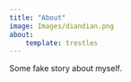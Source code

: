 ```yaml
---
title: "About"
image: Images/diandian.png
about:
    template: trestles
---
```


Some fake story about myself.
